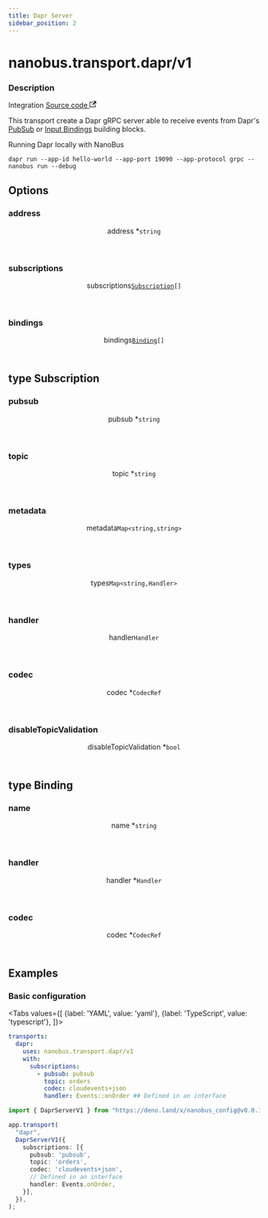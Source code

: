 ```yaml
---
title: Dapr Server
sidebar_position: 2
---
```



# nanobus.transport.dapr/v1

<div class="attributes">

### Description

<p>
  <span className="badge badgeDarkBlue">Integration</span>
  <a href="https://github.com/nanobus/nanobus/blob/main/pkg/transport/dapr/server.go" target="_blank" rel="noopener noreferrer">Source code <svg width="13.5" height="13.5" aria-hidden="true" viewBox="0 0 24 24" class="iconExternalLink_node_modules-@docusaurus-theme-classic-lib-theme-Icon-ExternalLink-styles-module"><path fill="currentColor" d="M21 13v10h-21v-19h12v2h-10v15h17v-8h2zm3-12h-10.988l4.035 4-6.977 7.07 2.828 2.828 6.977-7.07 4.125 4.172v-11z"></path></svg></a>
</p>

</div>

This transport create a Dapr gRPC server able to receive
events from Dapr's [PubSub](https://docs.dapr.io/developing-applications/building-blocks/pubsub/pubsub-overview/)
or [Input Bindings](https://docs.dapr.io/developing-applications/building-blocks/bindings/bindings-overview/) building blocks.

Running Dapr locally with NanoBus

```
dapr run --app-id hello-world --app-port 19090 --app-protocol grpc -- nanobus run --debug
```

## Options

<div class="attributes">

### address

<div class="attribute">
  <header>
    <span className="badge badgeDarkBlue">address <span className="required">*</span>
      <a class="hash-link" href="#address" title="Direct link to address">​</a>
    </span>
    <code>string</code>
  </header>



</div>

### subscriptions

<div class="attribute">
  <header>
    <span className="badge badgeDarkBlue">subscriptions
      <a class="hash-link" href="#subscriptions" title="Direct link to subscriptions">​</a>
    </span>
    <code><a href="#type-subscription">Subscription</a>[]</code>
  </header>



</div>

### bindings

<div class="attribute">
  <header>
    <span className="badge badgeDarkBlue">bindings
      <a class="hash-link" href="#bindings" title="Direct link to bindings">​</a>
    </span>
    <code><a href="#type-binding">Binding</a>[]</code>
  </header>



</div>

</div>

## type Subscription

<div class="attributes">

### pubsub

<div class="attribute">
  <header>
    <span className="badge badgeDarkBlue">pubsub <span className="required">*</span>
      <a class="hash-link" href="#pubsub" title="Direct link to pubsub">​</a>
    </span>
    <code>string</code>
  </header>



</div>

### topic

<div class="attribute">
  <header>
    <span className="badge badgeDarkBlue">topic <span className="required">*</span>
      <a class="hash-link" href="#topic" title="Direct link to topic">​</a>
    </span>
    <code>string</code>
  </header>



</div>

### metadata

<div class="attribute">
  <header>
    <span className="badge badgeDarkBlue">metadata
      <a class="hash-link" href="#metadata" title="Direct link to metadata">​</a>
    </span>
    <code>Map&lt;string,string&gt;</code>
  </header>



</div>

### types

<div class="attribute">
  <header>
    <span className="badge badgeDarkBlue">types
      <a class="hash-link" href="#types" title="Direct link to types">​</a>
    </span>
    <code>Map&lt;string,Handler&gt;</code>
  </header>



</div>

### handler

<div class="attribute">
  <header>
    <span className="badge badgeDarkBlue">handler
      <a class="hash-link" href="#handler" title="Direct link to handler">​</a>
    </span>
    <code>Handler</code>
  </header>



</div>

### codec

<div class="attribute">
  <header>
    <span className="badge badgeDarkBlue">codec <span className="required">*</span>
      <a class="hash-link" href="#codec" title="Direct link to codec">​</a>
    </span>
    <code>CodecRef</code>
  </header>



</div>

### disableTopicValidation

<div class="attribute">
  <header>
    <span className="badge badgeDarkBlue">disableTopicValidation <span className="required">*</span>
      <a class="hash-link" href="#disabletopicvalidation" title="Direct link to disableTopicValidation">​</a>
    </span>
    <code>bool</code>
  </header>



</div>

</div>

## type Binding

<div class="attributes">

### name

<div class="attribute">
  <header>
    <span className="badge badgeDarkBlue">name <span className="required">*</span>
      <a class="hash-link" href="#name" title="Direct link to name">​</a>
    </span>
    <code>string</code>
  </header>



</div>

### handler

<div class="attribute">
  <header>
    <span className="badge badgeDarkBlue">handler <span className="required">*</span>
      <a class="hash-link" href="#handler" title="Direct link to handler">​</a>
    </span>
    <code>Handler</code>
  </header>



</div>

### codec

<div class="attribute">
  <header>
    <span className="badge badgeDarkBlue">codec <span className="required">*</span>
      <a class="hash-link" href="#codec" title="Direct link to codec">​</a>
    </span>
    <code>CodecRef</code>
  </header>



</div>

</div>

## Examples

### Basic configuration

<Tabs
  values={[
    {label: 'YAML', value: 'yaml'},
    {label: 'TypeScript', value: 'typescript'},
  ]}>
  <TabItem value="yaml">

```yaml
transports:
  dapr:
    uses: nanobus.transport.dapr/v1
    with:
      subscriptions:
        - pubsub: pubsub
          topic: orders
          codec: cloudevents+json
          handler: Events::onOrder ## Defined in an interface
```

  </TabItem>
  <TabItem value="typescript">

```typescript
import { DaprServerV1 } from "https://deno.land/x/nanobus_config@v0.0.12/mod.ts";

app.transport(
  "dapr",
  DaprServerV1({
    subscriptions: [{
      pubsub: 'pubsub',
      topic: 'orders',
      codec: 'cloudevents+json',
      // Defined in an interface
      handler: Events.onOrder,
    }],
  }),
);
```

  </TabItem>
</Tabs>
